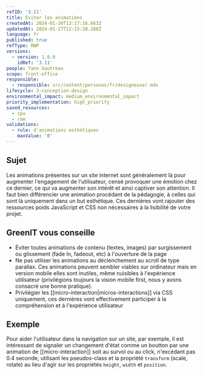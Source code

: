 ```yaml
---
refID: '3.11'
title: Eviter les animations
createdAt: 2024-01-20T13:17:16.663Z
updatedAt: 2024-01-27T12:15:28.288Z
language: fr
published: true
refType: RWP
versions:
  - version: 1.0.0
    idRef: '3.11'
people: Yann Gautreau
scope: front-office
responsible:
  - responsible: src/content/personas/fr/designeuser.mdx
lifecycle: 3-conception-design
environmental_impact: medium_environmental_impact
priority_implementation: high_priority
saved_resources:
  - cpu
  - ram
validations:
  - rule: d'animations esthétiques
    maxValue: '0'
---
```


## Sujet

Les animations présentes sur un site internet sont généralement là pour augmenter l'engagement de l'utilisateur, censé provoquer une émotion chez ce dernier, ce qui va augmenter son intérêt et ainsi captiver son attention. Il faut bien différencier une animation procédant de la pédagogie, à celles qui sont là uniquement dans un but esthétique. Ces dernières vont rajouter des ressources poids JavaScript et CSS non nécessaires à la lisibilité de votre projet.

## GreenIT vous conseille

- Éviter toutes animations de contenu (textes, images) par surgissement ou glissement (fade In, fadeout, etc) à l'ouverture de la page
- Ne pas utiliser les animations au déclenchement au scroll de type parallax. Ces animations peuvent sembler viables sur ordinateur mais en version mobile elles sont inutiles, même nuisibles à l'expérience utilisateur (privilégions toujours la vision mobile first, nous y avons consacré une bonne pratique).
- Privilégier les \[\[micro-interaction|micros-interactions]] via CSS uniquement, ces dernières vont effectivement participer à la compréhension et à l'expérience utilisateur

## Exemple

Pour aider l'utilisateur dans la navigation sur un site, par exemple, il est intéressant de signaler un changement d'état comme un boutton par une animation de \[\[micro-interaction]] soit au survol ou au click, n'excédant pas 0.4 seconde, utilisant les pseudos-class et la propriété `transform` (scale, rotate) au lieu d'agir sur les propriétés `height`, `width` et `position`.

